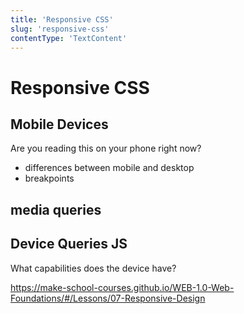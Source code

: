 ```yaml
---
title: 'Responsive CSS'
slug: 'responsive-css'
contentType: 'TextContent'
---
```


# Responsive CSS

## Mobile Devices

Are you reading this on your phone right now?

- differences between mobile and desktop
- breakpoints

## media queries

## Device Queries JS

What capabilities does the device have?

https://make-school-courses.github.io/WEB-1.0-Web-Foundations/#/Lessons/07-Responsive-Design
